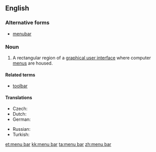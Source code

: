 ==English==
{{wikipedia}}

===Alternative forms===
* [[menubar]]

===Noun===
{{en-noun|head=[[menu]] [[bar]]}}

# {{context|graphical user interface}} A rectangular region of a [[graphical user interface]] where computer [[menu]]s are housed.

====Related terms====
* [[toolbar]]

====Translations====
{{trans-top|rectangular region of a graphical user interface where computer menus are housed}}
* Czech: {{t-|cs|panel nabídek|m}}
* Dutch: {{t-|nl|menubalk|m}}
* German: {{t-|de|Menüleiste|f}}
{{trans-mid}}
* Russian: {{t-|ru|строка меню|f|tr=stroká menjú|sc=Cyrl}}
* Turkish: {{t-|tr|menü çubuğu}}
{{trans-bottom}}

[[et:menu bar]]
[[kk:menu bar]]
[[ta:menu bar]]
[[zh:menu bar]]